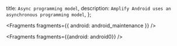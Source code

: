   title: `Async programming model`,
  description: `Amplify Android uses an asynchronous programming model`,
};


<Fragments fragments={{ android: android_maintenance }} />


<Fragments fragments={{android: android0}} />
